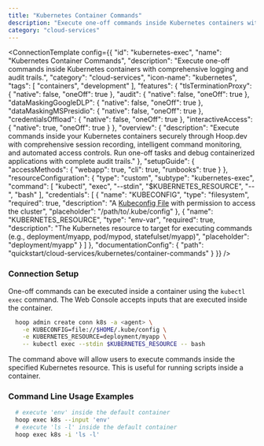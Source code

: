 ```yaml
---
title: "Kubernetes Container Commands"
description: "Execute one-off commands inside Kubernetes containers with comprehensive logging and audit trails."
category: "cloud-services"
---
```



<ConnectionTemplate config={{
  "id": "kubernetes-exec",
  "name": "Kubernetes Container Commands",
  "description": "Execute one-off commands inside Kubernetes containers with comprehensive logging and audit trails.",
  "category": "cloud-services",
  "icon-name": "kubernetes",
  "tags": [
    "containers",
    "development"
  ],
  "features": {
    "tlsTerminationProxy": {
      "native": false,
      "oneOff": true
    },
    "audit": {
      "native": false,
      "oneOff": true
    },
    "dataMaskingGoogleDLP": {
      "native": false,
      "oneOff": true
    },
    "dataMaskingMSPresidio": {
      "native": false,
      "oneOff": true
    },
    "credentialsOffload": {
      "native": false,
      "oneOff": true
    },
    "interactiveAccess": {
      "native": true,
      "oneOff": true
    }
  },
  "overview": {
    "description": "Execute commands inside your Kubernetes containers securely through Hoop.dev with comprehensive session recording, intelligent command monitoring, and automated access controls. Run one-off tasks and debug containerized applications with complete audit trails."
  },
  "setupGuide": {
    "accessMethods": {
      "webapp": true,
      "cli": true,
      "runbooks": true
    }
  },
  "resourceConfiguration": {
    "type": "custom",
    "subtype": "kubernetes-exec",
    "command": [
      "kubectl",
      "exec",
      "--stdin",
      "$KUBERNETES_RESOURCE",
      "--",
      "bash"
    ],
    "credentials": [
      {
        "name": "KUBECONFIG",
        "type": "filesystem",
        "required": true,
        "description": "A [Kubeconfig File](https://kubernetes.io/docs/concepts/configuration/organize-cluster-access-kubeconfig/) with permission to access the cluster",
        "placeholder": "/path/to/.kube/config"
      },
      {
        "name": "KUBERNETES_RESOURCE",
        "type": "env-var",
        "required": true,
        "description": "The Kubernetes resource to target for executing commands (e.g., deployment/myapp, pod/mypod, statefulset/myapp)",
        "placeholder": "deployment/myapp"
      }
    ]
  },
  "documentationConfig": {
    "path": "quickstart/cloud-services/kubernetes/container-commands"
  }
}} />


### Connection Setup
One-off commands can be executed inside a container using the `kubectl exec` command. The Web Console accepts inputs that are executed inside the container.
```bash
  hoop admin create conn k8s -a <agent> \
	-e KUBECONFIG=file://$HOME/.kube/config \
	-e KUBERNETES_RESOURCE=deployment/myapp \
	-- kubectl exec --stdin $KUBERNETES_RESOURCE -- bash
```
The command above will allow users to execute commands inside the specified Kubernetes resource. This is useful for running scripts inside a container.
### Command Line Usage Examples
```bash
  # execute 'env' inside the default container
  hoop exec k8s --input 'env'
  # execute 'ls -l' inside the default container
  hoop exec k8s -i 'ls -l'
```
